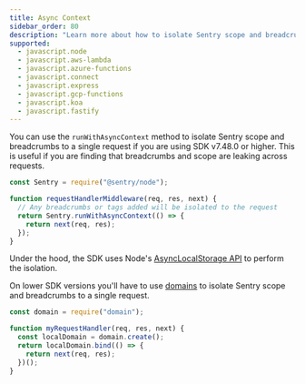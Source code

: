 ```yaml
---
title: Async Context
sidebar_order: 80
description: "Learn more about how to isolate Sentry scope and breadcrumbs across requests."
supported:
  - javascript.node
  - javascript.aws-lambda
  - javascript.azure-functions
  - javascript.connect
  - javascript.express
  - javascript.gcp-functions
  - javascript.koa
  - javascript.fastify
---
```


You can use the `runWithAsyncContext` method to isolate Sentry scope and breadcrumbs to a single request if you are using SDK v7.48.0 or higher. This is useful if you are finding that breadcrumbs and scope are leaking across requests.

```javascript
const Sentry = require("@sentry/node");

function requestHandlerMiddleware(req, res, next) {
  // Any breadcrumbs or tags added will be isolated to the request
  return Sentry.runWithAsyncContext(() => {
    return next(req, res);
  });
}
```

Under the hood, the SDK uses Node's [AsyncLocalStorage API](https://nodejs.org/api/async_context.html#class-asynclocalstorage) to perform the isolation.

On lower SDK versions you'll have to use [domains](https://nodejs.org/api/domain.html) to isolate Sentry scope and breadcrumbs to a single request.

```javascript
const domain = require("domain");

function myRequestHandler(req, res, next) {
  const localDomain = domain.create();
  return localDomain.bind(() => {
    return next(req, res);
  })();
}
```
